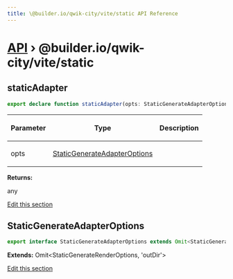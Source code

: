 ```yaml
---
title: \@builder.io/qwik-city/vite/static API Reference
---
```


# [API](/api) &rsaquo; @builder.io/qwik-city/vite/static

## staticAdapter

```typescript
export declare function staticAdapter(opts: StaticGenerateAdapterOptions): any;
```

<table><thead><tr><th>

Parameter

</th><th>

Type

</th><th>

Description

</th></tr></thead>
<tbody><tr><td>

opts

</td><td>

[StaticGenerateAdapterOptions](#staticgenerateadapteroptions)

</td><td>

</td></tr>
</tbody></table>

**Returns:**

any

[Edit this section](https://github.com/QwikDev/qwik/tree/main/packages/qwik-city/src/adapters/static/vite/index.ts)

## StaticGenerateAdapterOptions

```typescript
export interface StaticGenerateAdapterOptions extends Omit<StaticGenerateRenderOptions, 'outDir'>
```

**Extends:** Omit&lt;StaticGenerateRenderOptions, 'outDir'&gt;

[Edit this section](https://github.com/QwikDev/qwik/tree/main/packages/qwik-city/src/adapters/static/vite/index.ts)
